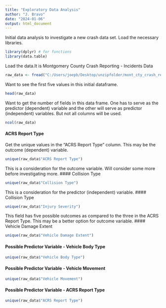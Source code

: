 ```yaml
---
title: "Exploratory Data Analysis"
author: "J. Bravo"
date: "2024-01-06"
output: html_document
---
```

Initial data analysis to investigate a new crash data set.
Load the necessary libraries.
```r
library(dplyr) # for functions
library(data.table)
```
Load the data.It is Montgomery County Crash Reporting - Incidents Data
```r
raw_data <- fread("C:/Users/joepb/Desktop/unzipfolder/mont_cty_crash_reporting_incidents_data.csv")
```
Want to see the first five values in this initial dataframe.
```r
head(raw_data)
```
Want to get the number of fields in this data frame. One has to serve as the predictor (dependent) variable and the other will serve as predictor (independent) variables. But not all columns will be used.
```r
ncol(raw_data)
```
#### ACRS Report Type
Get the unique values in the "ACRS Report Type" column. This may be the outcome (dependent) variable.
```r
unique(raw_data$"ACRS Report Type")
```
This is a consideration for the outcome variable. Will consider some more before investigating more.
#### Collision Type
```r
unique(raw_data$"Collision Type")
```
This is a consideration for the predictor (independent) variable.
#### Collision Type
```r
unique(raw_data$"Injury Severity")
```
This field has five possible outcomes as compared to the three in the ACRS Report Type. This may be a better option for outcome variable.
#### Vehicle Damage Extent
```r
unique(raw_data$"Vehicle Damage Extent")
```
#### Possible Predictor Variable - Vehicle Body Type
```r
unique(raw_data$"Vehicle Body Type")
```
#### Possible Predictor Variable - Vehicle Movement
```r
unique(raw_data$"Vehicle Movement")
```
#### Possible Predictor Variable - ACRS Report Type
```r
unique(raw_data$"ACRS Report Type")
```



